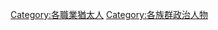{{Commonscat|Jewish politicians}}

[[Category:各職業猶太人|Category:各職業猶太人]]
[[Category:各族群政治人物|Category:各族群政治人物]]